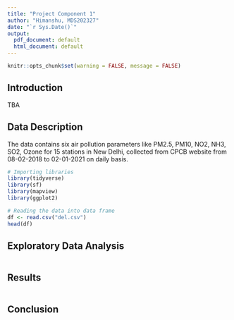 ---
title: "Project Component 1"
author: "Himanshu, MDS202327"
date: "`r Sys.Date()`"
output:
  pdf_document: default
  html_document: default
---
```{r setup, include=FALSE} 
knitr::opts_chunk$set(warning = FALSE, message = FALSE) 
```

## Introduction
TBA

## Data Description
The data contains six air pollution parameters like PM2.5, PM10, NO2, NH3, SO2, Ozone for 15 stations in New Delhi, collected from CPCB website from 08-02-2018 to 02-01-2021 on daily basis.

```{r}
# Importing libraries
library(tidyverse)
library(sf)
library(mapview)
library(ggplot2)
```

```{r}
# Reading the data into data frame
df <- read.csv("del.csv")
head(df)
```

## Exploratory Data Analysis
```{r}
```
## Results
```{r}
```
## Conclusion
```{r}
```